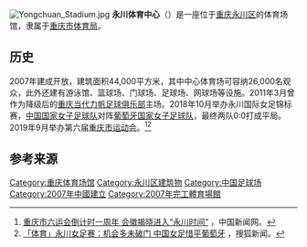 [[File:Yongchuan_Stadium.jpg|thumb]]
'''永川体育中心'''（{{lang-en|Yongchuan Sports Center}}）是一座位于[[重庆|重庆]][[永川区|永川区]]的体育场馆，隶属于[[重庆市体育局|重庆市体育局]]。

==历史==
2007年建成开放，建筑面积44,000平方米，其中中心体育场可容纳26,000名观众，此外还建有游泳馆、篮球场、门球场、足球场、网球场等设施。2011年3月曾作为降级后的[[重庆当代力帆足球俱乐部|重庆当代力帆足球俱乐部]]主场。2018年10月举办永川国际女足锦标赛，[[中国国家女子足球队|中国国家女子足球队]]对阵[[葡萄牙国家女子足球队|葡萄牙国家女子足球队]]，最终两队0:0打成平局。2019年9月举办第六届[[重庆市运动会|重庆市运动会]]。<ref>[http://www.cq.chinanews.com/news/2019/0920/21-963.html 重庆市六运会倒计时一周年 会徽揭晓进入“永川时间”] {{Wayback|url=http://www.cq.chinanews.com/news/2019/0920/21-963.html |date=20200718172812 }}，中国新闻网。</ref><ref>[https://www.sohu.com/a/257720541_267106 「体育」永川女足赛：机会多未破门 中国女足惜平葡萄牙 ] {{Wayback|url=https://www.sohu.com/a/257720541_267106 |date=20200719002644 }}，搜狐新闻。</ref>

==参考来源==
{{reflist}}

{{重庆市}}
{{Authority control}}
[[Category:重庆体育场馆|Category:重庆体育场馆]]
[[Category:永川区建筑物|Category:永川区建筑物]]
[[Category:中国足球场|Category:中国足球场]]
[[Category:2007年中國建立|Category:2007年中國建立]]
[[Category:2007年完工體育場館|Category:2007年完工體育場館]]